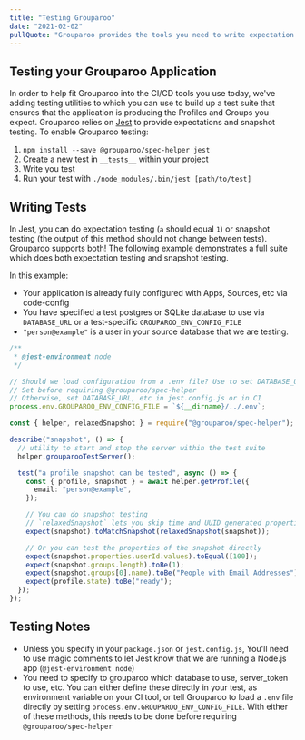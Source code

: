 ```yaml
---
title: "Testing Grouparoo"
date: "2021-02-02"
pullQuote: "Grouparoo provides the tools you need to write expectation and snapshot tests against your data."
---
```


## Testing your Grouparoo Application

In order to help fit Grouparoo into the CI/CD tools you use today, we've adding testing utilities to which you can use to build up a test suite that ensures that the application is producing the Profiles and Groups you expect. Grouparoo relies on [Jest](https://jestjs.io) to provide expectations and snapshot testing. To enable Grouparoo testing:

1. `npm install --save @grouparoo/spec-helper jest`
2. Create a new test in `__tests__` within your project
3. Write you test
4. Run your test with `./node_modules/.bin/jest [path/to/test]`

## Writing Tests

In Jest, you can do expectation testing (`a` should equal `1`) or snapshot testing (the output of this method should not change between tests). Grouparoo supports both! The following example demonstrates a full suite which does both expectation testing and snapshot testing.

In this example:

- Your application is already fully configured with Apps, Sources, etc via code-config
- You have specified a test postgres or SQLite database to use via `DATABASE_URL` or a test-specific `GROUPAROO_ENV_CONFIG_FILE`
- `"person@example"` is a user in your source database that we are testing.

```ts
/**
 * @jest-environment node
 */

// Should we load configuration from a .env file? Use to set DATABASE_URL, etc
// Set before requiring @grouparoo/spec-helper
// Otherwise, set DATABASE_URL, etc in jest.config.js or in CI
process.env.GROUPAROO_ENV_CONFIG_FILE = `${__dirname}/../.env`;

const { helper, relaxedSnapshot } = require("@grouparoo/spec-helper");

describe("snapshot", () => {
  // utility to start and stop the server within the test suite
  helper.grouparooTestServer();

  test("a profile snapshot can be tested", async () => {
    const { profile, snapshot } = await helper.getProfile({
      email: "person@example",
    });

    // You can do snapshot testing
    // `relaxedSnapshot` lets you skip time and UUID generated properties, but ensure everything else matches exactly
    expect(snapshot).toMatchSnapshot(relaxedSnapshot(snapshot));

    // Or you can test the properties of the snapshot directly
    expect(snapshot.properties.userId.values).toEqual([100]);
    expect(snapshot.groups.length).toBe(1);
    expect(snapshot.groups[0].name).toBe("People with Email Addresses");
    expect(profile.state).toBe("ready");
  });
});
```

## Testing Notes

- Unless you specify in your `package.json` or `jest.config.js`, You'll need to use magic comments to let Jest know that we are running a Node.js app (`@jest-environment node`)
- You need to specify to grouparoo which database to use, server_token to use, etc. You can either define these directly in your test, as environment variable on your CI tool, or tell Grouparoo to load a `.env` file directly by setting `process.env.GROUPAROO_ENV_CONFIG_FILE`. With either of these methods, this needs to be done before requiring `@grouparoo/spec-helper`
